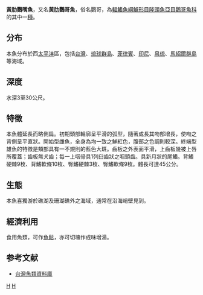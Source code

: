 {{Speciesbox 
| genus = Scarus
| species = xanthopleura
| status= LC
| status_system = IUCN3.1
| authority = [[Bleeker|Bleeker]], 1853
| synonyms = *''Callyodon xanthopleura''<br /><small>Bleeker, 1853</small>
*''Scarus atropectoralis''<br /><small>Schultz, 1958</small>
}}

'''黃肋鸚嘴魚'''，又名'''黃肋鸚哥魚'''，俗名鸚哥，為[[輻鰭魚綱|輻鰭魚綱]][[鱸形目|鱸形目]][[隆頭魚亞目|隆頭魚亞目]][[鸚哥魚科|鸚哥魚科]]的其中一[[種|種]]。

==分布==
本魚分布於西[[太平洋|太平洋]]區，包括[[台灣|台灣]]、[[琉球群島|琉球群島]]、[[菲律賓|菲律賓]]、[[印尼|印尼]]、[[帛琉|帛琉]]、[[馬紹爾群島|馬紹爾群島]]等海域。

==深度==
水深3至30公尺。

==特徵==
本魚體延長而略側扁。初期頭部輪廓呈平滑的弧型，隨著成長其吻部增長，使吻之背側呈平直狀。開始型雌魚，全身為均一致之鮮紅色，腹部之色調則較深。終端型雄魚的特徵是頰部具有一不規則的藍色大斑。齒板之外表面平滑，上齒板幾被上唇所覆蓋；齒板無犬齒；每一上咽骨具1列臼齒狀之咽頭齒。具新月狀的尾鰭。背鰭硬棘9枚、背鰭軟條10枚、臀鰭硬棘3枚、臀鰭軟條9枚。體長可達45公分。

==生態==
本魚喜獨游於礁湖及珊瑚礁外之海域，通常在沿海峭壁見到。

==經濟利用==
食用魚類，可作[[魚鬆|魚鬆]]，亦可切塊作成味增湯。

==参考文献==
*[http://fishdb.sinica.edu.tw/ 台灣魚類資料庫] {{Wayback|url=http://fishdb.sinica.edu.tw/ |date=20160304193340 }}
{{Taxonbar|from=Q2692405}}

[[Category:食用魚|H]]
[[Category:鸚嘴魚屬|H]]